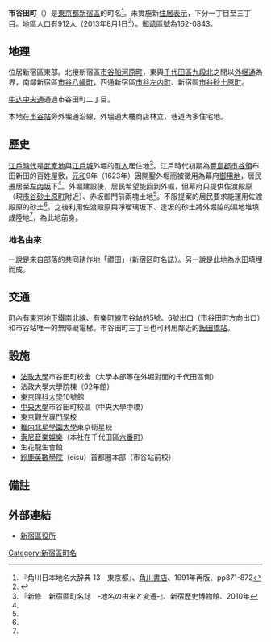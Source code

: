 {{Pathnav|日本|東京都|新宿區|frame=1}}
{{Infobox Settlement
|official_name =  市谷田町
|native_name =
|settlement_type = [[町|町]]
|image_skyline = Chuo University Ichigaya Tamachi Campus.jpg
|imagesize = 240px
|image_caption = 中央大學中橋
|image_flag =
|image_seal =
| image_map =
| map_caption =
|subdivision_type = [[國家|國家]]
|subdivision_type1 = [[都道府縣|都道府縣]]
|subdivision_name = [[File:Flag_of_Japan.svg|border]] [[日本|日本]]
|subdivision_name1 = [[File:Flag_of_Tokyo_Prefecture.svg|25px]] [[東京都|東京都]]
|subdivision_type2 = [[東京都區部|特別區]]
|subdivision_name2 = [[File:Flag_of_Shinjuku,_Tokyo.svg|25px]] [[新宿區|新宿區]]
|established_title =
|established_date =
|government_type =
|leader_title =
|leader_name =
|area_magnitude =
|area_total_sq_mi =
|area_total_km2 =
|area_land_sq_mi =
|area_land_km2 =
|area_urban_sq_mi =
|area_urban_km2 =
|area_metro_km2 =
|area_metro_sq_mi =
|population_as_of= 2013年（平成25年）8月1日
|population_footnotes =
|population_total = 912
|population_urban =
|population_metro =
|population_density_sq_mi =
|population_density_km2 =
| timezone = [[日本標準時|JST]]
| utc_offset = +9
|timezone_DST =
|utc_offset_DST =
|latd=|latm=|lats=|latNS=
|longd=|longm=|longs=|longEW=
|elevation_footnotes=
|elevation_m =
|elevation_ft =
|postal_code_type = [[郵遞區號|郵遞區號]]
|postal_code = 162-0043　
|area_code =
|website =
|footnotes =
}}
'''市谷田町'''（{{jpn|j=市谷田町|hg=いちがやたまち|rm=Ichigaya-tamachi|f=y}}）是[[東京都|東京都]][[新宿區|新宿區]]的町名<ref name="kado">『角川日本地名大辞典 13　東京都』、[[角川書店|角川書店]]、1991年再版、pp871-872</ref>。未實施新[[住居表示|住居表示]]，下分一丁目至三丁目。地區人口有912人（2013年8月1日<ref>{{Cite web |url=http://www.city.shinjuku.lg.jp/content/000130038.xls |title=新宿区　住民基本台帳の町丁別世帯数及び男女別人口（日本人と外国人の合計） |access-date=2013-08-09 |archive-date=2014-08-19 |archive-url=https://web.archive.org/web/20140819083633/http://www.city.shinjuku.lg.jp/content/000130038.xls |dead-url=no }}</ref>）。[[郵遞區號|郵遞區號]]為162-0843。

== 地理 ==
位居新宿區東部。北接新宿區[[市谷船河原町|市谷船河原町]]，東與[[千代田區|千代田區]][[九段北|九段北]]之間以[[外堀通|外堀通]]為界，南鄰新宿區[[市谷八幡町|市谷八幡町]]，西通新宿區[[市谷左内町|市谷左内町]]、新宿區[[市谷砂土原町|市谷砂土原町]]。

[[牛込中央通|牛込中央通]]通過市谷田町二丁目。

本地在[[市谷站|市谷站]]旁外堀通沿線，外堀通大樓商店林立，巷道內多住宅地。

== 歷史 ==
[[江戶時代|江戶時代]]是[[武家地|武家地]]與[[江戶城|江戶城]]外堀的[[町人|町人]]居住地<ref name="sin">『新修　新宿區町名誌　‐地名の由来と変遷‐』、新宿歷史博物館、2010年</ref>。江戶時代初期為[[豐島郡_(武藏國)|豐島郡]][[市谷領|市谷領]]布田新田的百姓屋敷，[[元和_(日本)|元和]]9年（1623年）因開鑿外堀而被徵用為幕府[[御用地|御用地]]，居民遷居至[[左內坂|左內坂]]下<ref name="sin" />。外堀建設後，居民希望能回到外崛，但幕府只提供佐渡殿原（現[[市谷砂土原町|市谷砂土原町]]附近）、赤坂御門前兩塊土地<ref name="sin" />。不服提案的居民要求能運用佐渡殿原的砂土<ref name="sin" />。之後利用佐渡殿原與淨瑠璃坂下、逢坂的砂土將外堀脇的濕地堆填成陸地<ref name="sin" />，為此地前身。
=== 地名由來 ===
一說是來自部落的共同耕作地「禮田」（新宿区町名誌）。另一說是此地為水田填埋而成。

== 交通 ==
町內有[[東京地下鐵|東京地下鐵]][[東京地下鐵南北線|南北線]]、[[東京地下鐵有樂町線|有樂町線]]市谷站的5號、6號出口（市谷田町方向出口）和市谷站唯一的無障礙電梯。市谷田町三丁目也可利用鄰近的[[飯田橋站|飯田橋站]]。

== 設施 ==
* [[法政大學|法政大學]]市谷田町校舍（大學本部等在外堀對面的千代田區側）
* 法政大學大學院棟（92年館）
* [[東京理科大學|東京理科大學]]10號館
* [[中央大學_(日本)|中央大學]]市谷田町校區（中央大學中橋）
* [[東京觀光專門學校|東京觀光專門學校]]
* [[稚内北星學園大學|稚内北星學園大學]]東京衛星校
* [[日本索尼音樂娛樂|索尼音樂娛樂]]（本社在千代田區[[六番町_(千代田區)|六番町]]）
* 生花龍生會館
* [[鈴鹿英數學院|鈴鹿英數學院]]（eisu）首都圏本部（市谷站前校）

== 備註 ==
{{reflist}}

== 外部連結 ==
* [http://www.city.shinjuku.lg.jp/ 新宿區役所] {{Wayback|url=http://www.city.shinjuku.lg.jp/ |date=20130630141142 }}

{{新宿區的町名}}

{{DEFAULTSORT:Ichigaya-Tamachi}}
[[Category:新宿區町名|Category:新宿區町名]]